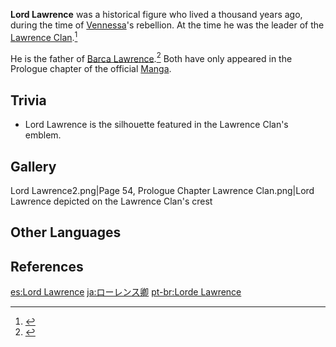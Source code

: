 {{Stub|Profile: Personality & Appearance<br>Story (summary of events he was involved in)}}
{{Character Infobox
|image            = NPC Lord Lawrence.png
|type             = Manga-Only
|deceased         = Past
|region           = Mondstadt
|affiliation      = Lawrence Clan
|ancestry         = Lawrence Clan
|child            = Barca Lawrence
|relative         = Venerare
|relativeNote     = ancestor
|relative2        = Eula
|relativeNote2    = descendant
|relative3        = Schubert
|relativeNote3    = descendant
}}
'''Lord Lawrence''' was a historical figure who lived a thousand years ago, during the time of [[Vennessa]]'s rebellion. At the time he was the leader of the [[Lawrence Clan]].<ref>{{Ref/Manga|0|pg=15}}</ref>

He is the father of [[Barca Lawrence]].<ref>{{Ref/Manga|0|pg=26}}</ref> Both have only appeared in the Prologue chapter of the official [[Manga]].
<!--
==Profile==
===Appearance===
==Story==
-->
==Trivia==
* Lord Lawrence is the silhouette featured in the Lawrence Clan's emblem.

==Gallery==
<gallery>
Lord Lawrence2.png|Page 54, Prologue Chapter
Lawrence Clan.png|Lord Lawrence depicted on the Lawrence Clan's crest
</gallery>

==Other Languages==
{{Other Languages
|en       = Lord Lawrence
|zhs      = 劳伦斯老爷
|zhs_rm   = Láolúnsī Lǎoyé
|zht      = 勞倫斯老爺
|zht_rm   = Láolúnsī Lǎoyé
|zh_tl    = Master Lawrence
|ja       = ローレンス候
|ja_rm    = Roorensu-kou{{Assumed}}
|ja_tl    = Marquess Lawrence
|ko       = 로렌스 {{tt|국왕|國王}}
|ko_tl    = King Lawrence
|es       = Lord Lawrence
|fr       = Seigneur Lawrence
|fr_tl    = Lord Lawrence
|ru       = Лорд Лоуренс
|ru_tl    = Lord Lawrence
|th       = ลอร์ด ลอว์เรนซ์
|th_rm    = Lod Loren
|th_tl    = 
|vi       = Lord Lawrence
|de       = Lord Lawrence
|id       = Lord Lawrence
|pt       = Lorde Lawrence
|pt_tl    = Lord Lawrence
}}

==References==
{{Reflist}}

[[es:Lord Lawrence]]
[[ja:ローレンス卿]]
[[pt-br:Lorde Lawrence]]